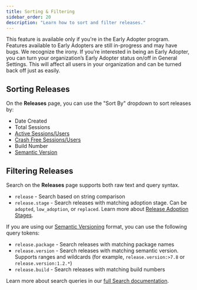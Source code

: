 ```yaml
---
title: Sorting & Filtering
sidebar_order: 20
description: "Learn how to sort and filter releases."
---
```


<Note>

This feature is available only if you're in the Early Adopter program. Features available to Early Adopters are still in-progress and may have bugs. We recognize the irony. If you’re interested in being an Early Adopter, you can turn your organization’s Early Adopter status on/off in General Settings. This will affect all users in your organization and can be turned back off just as easily.

</Note>

## Sorting Releases

On the **Releases** page, you can use the "Sort By" dropdown to sort releases by:
- Date Created
- Total Sessions
- [Active Sessions/Users](/product/releases/health/#active-sessionsusers)
- [Crash Free Sessions/Users](/product/releases/health/#crash-free-sessionsusers)
- Build Number
- [Semantic Version](/platform-redirect/?next=/configuration/releases/%23bind-the-version)

## Filtering Releases

Search on the **Releases** page supports both raw text and query syntax. 

- `release` - Search based on string comparison
- `release.stage` - Search releases with matching adoption stage. Can be `adopted`, `low_adoption`, or `replaced`. Learn more about [Release Adoption Stages](/product/releases/health/#adoption-stages).

If you are using our [Semantic Versioning](/platform-redirect/?next=/configuration/releases/%23bind-the-version) format, you can use the following query tokens:

- `release.package` - Search releases with matching package names
- `release.version` - Search releases with matching semantic version. Supports ranges and wildcards (for example, `release.version:>7.8` or `release.version:1.2.*`)
- `release.build` - Search releases with matching build numbers


Learn more about search queries in our [full Search documentation](/product/sentry-basics/search/).

